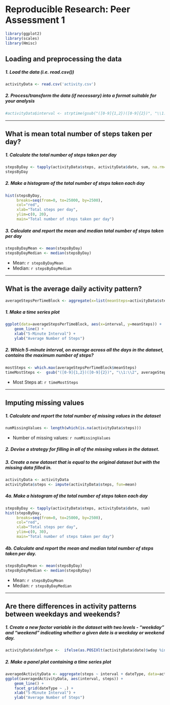 # Reproducible Research: Peer Assessment 1

```r
library(ggplot2)
library(scales)
library(Hmisc)
```

## Loading and preprocessing the data
##### 1. Load the data (i.e. read.csv())
```r
activityData <- read.csv('activity.csv')
```
##### 2. Process/transform the data (if necessary) into a format suitable for your analysis
```r
#activityData$interval <- strptime(gsub("([0-9]{1,2})([0-9]{2})", "\\1:\\2", activityData$interval), format='%H:%M')
```

-----

## What is mean total number of steps taken per day?
##### 1. Calculate the total number of steps taken per day
```r
stepsByDay <- tapply(activityData$steps, activityData$date, sum, na.rm=TRUE)
stepsByDay
```

##### 2. Make a histogram of the total number of steps taken each day
```r
hist(stepsByDay, 
     breaks=seq(from=0, to=25000, by=2500),
     col="red", 
     xlab="Total steps per day", 
     ylim=c(0, 20), 
     main="Total number of steps taken per day")
```

##### 3. Calculate and report the mean and median total number of steps taken per day
```r
stepsByDayMean <- mean(stepsByDay)
stepsByDayMedian <- median(stepsByDay)
```
* Mean: `r stepsByDayMean`
* Median:  `r stepsByDayMedian`

-----

## What is the average daily activity pattern?
```r
averageStepsPerTimeBlock <- aggregate(x=list(meanSteps=activityData$steps), by=list(interval=activityData$interval), FUN=mean, na.rm=TRUE)
```

##### 1. Make a time series plot
```r
ggplot(data=averageStepsPerTimeBlock, aes(x=interval, y=meanSteps)) +
    geom_line() +
    xlab("5-Minute Interval") +
    ylab("Average Number of Steps") 
```

##### 2. Which 5-minute interval, on average across all the days in the dataset, contains the maximum number of steps?
```r
mostSteps <- which.max(averageStepsPerTimeBlock$meanSteps)
timeMostSteps <-  gsub("([0-9]{1,2})([0-9]{2})", "\\1:\\2", averageStepsPerTimeBlock[mostSteps,'interval'])
```

* Most Steps at: `r timeMostSteps`

----

## Imputing missing values
##### 1. Calculate and report the total number of missing values in the dataset 
```r
numMissingValues <- length(which(is.na(activityData$steps)))
```

* Number of missing values: `r numMissingValues`

##### 2. Devise a strategy for filling in all of the missing values in the dataset.
##### 3. Create a new dataset that is equal to the original dataset but with the missing data filled in.
```r
activityData <- activityData
activityData$steps <- impute(activityData$steps, fun=mean)
```


##### 4a. Make a histogram of the total number of steps taken each day 
```r
stepsByDay <- tapply(activityData$steps, activityData$date, sum)
hist(stepsByDay, 
     breaks=seq(from=0, to=25000, by=2500),
     col="red", 
     xlab="Total steps per day", 
     ylim=c(0, 30), 
     main="Total number of steps taken per day")
```

##### 4b. Calculate and report the mean and median total number of steps taken per day. 
```r
stepsByDayMean <- mean(stepsByDay)
stepsByDayMedian <- median(stepsByDay)
```
* Mean: `r stepsByDayMean`
* Median:  `r stepsByDayMedian`

----

## Are there differences in activity patterns between weekdays and weekends?
##### 1. Create a new factor variable in the dataset with two levels - "weekday" and "weekend" indicating whether a given date is a weekday or weekend day.

```r
activityData$dateType <-  ifelse(as.POSIXlt(activityData$date)$wday %in% c(0,6), 'weekend', 'weekday')
```

##### 2. Make a panel plot containing a time series plot

```r
averagedActivityData <- aggregate(steps ~ interval + dateType, data=activityData, mean)
ggplot(averagedActivityData, aes(interval, steps)) + 
    geom_line() + 
    facet_grid(dateType ~ .) +
    xlab("5-Minute Interval") + 
    ylab("Average Number of Steps")
```